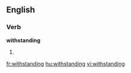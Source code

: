 ==English==

===Verb===
'''withstanding'''

# {{present participle of|withstand}}

[[fr:withstanding]]
[[hu:withstanding]]
[[vi:withstanding]]